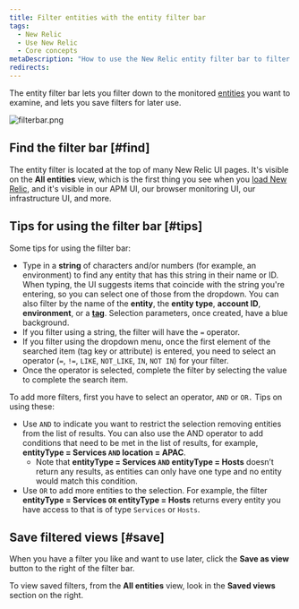 ```yaml
---
title: Filter entities with the entity filter bar
tags:
  - New Relic
  - Use New Relic
  - Core concepts
metaDescription: "How to use the New Relic entity filter bar to filter your entities and save useful filtered views."
redirects:
---
```



The entity filter bar lets you filter down to the monitored [entities](/docs/new-relic-solutions/new-relic-one/core-concepts/what-entity-new-relic) you want to examine, and lets you save filters for later use. 

<img
  title="filterbar.png"
  alt="filterbar.png"
  src={platformFilteringEntities}
/>

## Find the filter bar [#find]

The entity filter is located at the top of many New Relic UI pages. It's visible on the **All entities** view, which is the first thing you see when you [load New Relic](https://one.newrelic.com), and it's visible in our APM UI, our browser monitoring UI, our infrastructure UI, and more. 

## Tips for using the filter bar [#tips]

Some tips for using the filter bar: 

* Type in a **string** of characters and/or numbers (for example, an environment) to find any entity that has this string in their name or ID. When typing, the UI suggests items that coincide with the string you're entering, so you can select one of those from the dropdown. You can also filter by the name of the **entity**, the **entity type**, **account ID**, **environment**, or a [**tag**](/docs/new-relic-one/use-new-relic-one/core-concepts/tagging-use-tags-organize-group-what-you-monitor). Selection parameters, once created, have a blue background.
* If you filter using a string, the filter will have the `=` operator.
* If you filter using the dropdown menu, once the first element of the searched item (tag key or attribute) is entered, you need to select an operator (`=`, `!=`, `LIKE`, `NOT_LIKE`, `IN`, `NOT IN`) for your filter.
* Once the operator is selected, complete the filter by selecting the value to complete the search item.

To add more filters, first you have to select an operator, `AND` or `OR.` Tips on using these:

* Use `AND` to indicate you want to restrict the selection removing entities from the list of results. You can also use the AND operator to add conditions that need to be met in the list of results, for example, **entityType = Services `AND` location = APAC**.
  * Note that **entityType = Services `AND` entityType = Hosts** doesn’t return any results, as entities can only have one type and no entity would match this condition.
* Use `OR` to add more entities to the selection. For example, the filter **entityType = Services `OR` entityType = Hosts** returns every entity you have access to that is of type `Services` or `Hosts`.

## Save filtered views [#save]

When you have a filter you like and want to use later, click the **Save as view** button to the right of the filter bar. 

To view saved filters, from the **All entities** view, look in the **Saved views** section on the right. 
